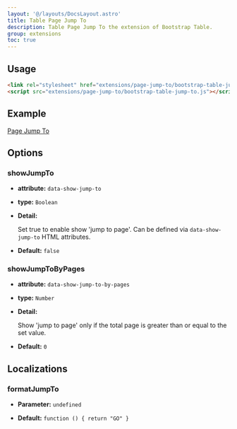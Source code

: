 ```yaml
---
layout: '@/layouts/DocsLayout.astro'
title: Table Page Jump To
description: Table Page Jump To the extension of Bootstrap Table.
group: extensions
toc: true
---
```


## Usage

```html
<link rel="stylesheet" href="extensions/page-jump-to/bootstrap-table-jump-to.css"></style>
<script src="extensions/page-jump-to/bootstrap-table-jump-to.js"></script>
```

## Example

[Page Jump To](https://examples.bootstrap-table.com/#extensions/page-jump-to.html)

## Options

### showJumpTo

- **attribute:** `data-show-jump-to`

- **type:** `Boolean`

- **Detail:**

  Set true to enable show 'jump to page'. Can be defined via `data-show-jump-to` HTML attributes.

- **Default:** `false`

### showJumpToByPages

- **attribute:** `data-show-jump-to-by-pages`

- **type:** `Number`

- **Detail:**

  Show 'jump to page' only if the total page is greater than or equal to the set value.

- **Default:** `0`

## Localizations

### formatJumpTo

- **Parameter:** `undefined`

- **Default:** `function () { return "GO" }`
